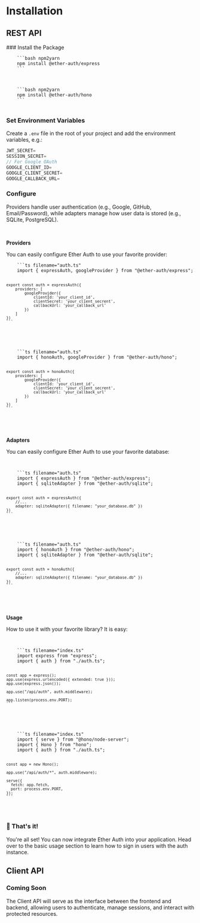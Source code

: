 
# Installation

## REST API

<Steps>
### Install the Package

<Code>
  <ExpressCode type="ExpressCode">
    ```bash npm2yarn
    npm install @ether-auth/express
    ```
  </ExpressCode>

  <HonoCode type="HonoCode">
    ```bash npm2yarn
    npm install @ether-auth/hono
    ```
  </HonoCode>
</Code>

### Set Environment Variables

Create a `.env` file in the root of your project and add the environment variables, e.g.:

```ts filename=".env"
JWT_SECRET=
SESSION_SECRET=
// For Google OAuth
GOOGLE_CLIENT_ID=
GOOGLE_CLIENT_SECRET=
GOOGLE_CALLBACK_URL=
```

### Configure

Providers handle user authentication (e.g., Google, GitHub, Email/Password), while adapters manage how user data is stored (e.g., SQLite, PostgreSQL).

<br />
<p>
  <strong>Providers</strong>
</p>
You can easily configure Ether Auth to use your favorite provider:

<Code>
  <ExpressCode type="ExpressCode">
    ```ts filename="auth.ts"
    import { expressAuth, googleProvider } from "@ether-auth/express";

    export const auth = expressAuth({
        providers: [
            googleProvider({
                clientId: 'your_client_id',
                clientSecret: 'your_client_secrent',
                callbackUrl: 'your_callback_url'
            })
        ]
    })
    ```

  </ExpressCode>

  <HonoCode type="HonoCode">
    ```ts filename="auth.ts"
    import { honoAuth, googleProvider } from "@ether-auth/hono";

    export const auth = honoAuth({
        providers: [
            googleProvider({
                clientId: 'your_client_id',
                clientSecret: 'your_client_secrent',
                callbackUrl: 'your_callback_url'
            })
        ]
    })
    ```

  </HonoCode>
</Code>

<br />
<p>
  <strong>Adapters</strong>
</p>

You can easily configure Ether Auth to use your favorite database:

<Code>
  <ExpressCode type="ExpressCode">
    ```ts filename="auth.ts"
    import { expressAuth } from "@ether-auth/express";
    import { sqliteAdapter } from "@ether-auth/sqlite";

    export const auth = expressAuth({
        //...
        adapter: sqliteAdapter({ filename: "your_database.db" })
    })
    ```

  </ExpressCode>

  <HonoCode type="HonoCode">
    ```ts filename="auth.ts"
    import { honoAuth } from "@ether-auth/hono";
    import { sqliteAdapter } from "@ether-auth/sqlite";

    export const auth = honoAuth({
        //...
        adapter: sqliteAdapter({ filename: "your_database.db" })
    })
    ```

  </HonoCode>
</Code>

<br />
<p>
  <strong>Usage</strong>
</p>

How to use it with your favorite library? It is easy:

<Code>
  <ExpressCode type="ExpressCode">
    ```ts filename="index.ts"
    import express from "express";
    import { auth } from "./auth.ts";

    const app = express();
    app.use(express.urlencoded({ extended: true }));
    app.use(express.json());

    app.use("/api/auth", auth.middleware);

    app.listen(process.env.PORT);
    ```

  </ExpressCode>

  <HonoCode type="HonoCode">
    ```ts filename="index.ts"
    import { serve } from "@hono/node-server";
    import { Hono } from "hono";
    import { auth } from "./auth.ts";

    const app = new Hono();

    app.use("/api/auth/*", auth.middleware);

    serve({
      fetch: app.fetch,
      port: process.env.PORT,
    });
    ```

  </HonoCode>
</Code>

### 🎉 That's it!

You're all set! You can now integrate Ether Auth into your application. Head over to the basic usage section to learn how to sign in users with the auth instance.

</Steps>

## Client API

<Steps>

### Coming Soon

The Client API will serve as the interface between the frontend and backend, allowing users to authenticate, manage sessions, and interact with protected resources.

</Steps>
